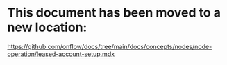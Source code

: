 # This document has been moved to a new location:

https://github.com/onflow/docs/tree/main/docs/concepts/nodes/node-operation/leased-account-setup.mdx

